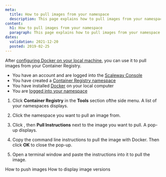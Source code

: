 ```yaml
---
meta:
  title: How to pull images from your namespace
  description: This page explains how to pull images from your namespace
content:
  h1: How to pull images from your namespace
  paragraph: This page explains how to pull images from your namespace
dates:
  validation: 2021-12-20
  posted: 2019-02-25
---
```


After [configuring Docker on your local machine](/compute/container-registry/how-to/connect-docker-cli), you can use it to pull images from your Container Registry.

<Message type="requirement">

- You have an account and are logged into the [Scaleway Console](https://console.scaleway.com) 
- You have created a [Container Registry namespace](/compute/container-registry/how-to/create-namespace)
- You have installed [Docker](https://www.docker.com/) on your local computer
- You are [logged into your namespace](/compute/container-registry/how-to/connect-docker-cli)

</Message>

1. Click **Container Registry** in the **Tools** section ofthe side menu. A list of your namespaces displays.

2. Click the namespace you want to pull an image from.

3. Click <Icon name="more" />, then **Pull Instructions** next to the image you want to pull. A pop-up displays.
    <Lightbox src="scaleway-registry_pull_instructions.png" />

3. Copy the command line instructions to pull the image with Docker. Then click **OK** to close the pop-up.
    <Lightbox src="scaleway-registry_pull_instructions_popup.png" />

4. Open a terminal window and paste the instructions into it to pull the image.

<Navigation title="See Also">
  <PreviousButton to="/compute/container-registry/how-to/push-images/">How to push images</PreviousButton>
  <NextButton to="/compute/container-registry/how-to/display-image-versions/">How to display image versions</NextButton>
</Navigation>
